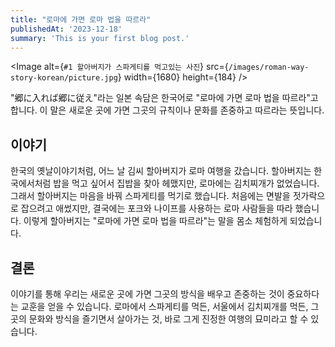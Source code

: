 ```yaml
---
title: "로마에 가면 로마 법을 따르라"
publishedAt: '2023-12-18'
summary: 'This is your first blog post.'
---
```


<Image
  alt={`#1 할아버지가 스파게티를 먹고있는 사진`}
  src={`/images/roman-way-story-korean/picture.jpg`}
  width={1680}
  height={184}
/>

"郷に入れば郷に従え"라는 일본 속담은 한국어로 "로마에 가면 로마 법을 따르라"고 합니다. 이 말은 새로운 곳에 가면 그곳의 규칙이나 문화를 존중하고 따르라는 뜻입니다. 

## 이야기

한국의 옛날이야기처럼, 어느 날 김씨 할아버지가 로마 여행을 갔습니다. 할아버지는 한국에서처럼 밥을 먹고 싶어서 집밥을 찾아 헤맸지만, 로마에는 김치찌개가 없었습니다. 그래서 할아버지는 마음을 바꿔 스파게티를 먹기로 했습니다. 처음에는 면발을 젓가락으로 잡으려고 애썼지만, 결국에는 포크와 나이프를 사용하는 로마 사람들을 따라 했습니다. 이렇게 할아버지는 "로마에 가면 로마 법을 따르라"는 말을 몸소 체험하게 되었습니다.

## 결론

이야기를 통해 우리는 새로운 곳에 가면 그곳의 방식을 배우고 존중하는 것이 중요하다는 교훈을 얻을 수 있습니다. 로마에서 스파게티를 먹든, 서울에서 김치찌개를 먹든, 그곳의 문화와 방식을 즐기면서 살아가는 것, 바로 그게 진정한 여행의 묘미라고 할 수 있습니다.
